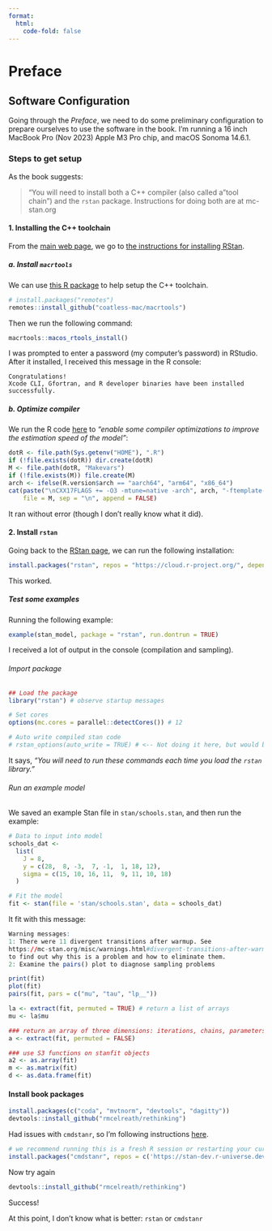 ```yaml
---
format:
  html:
    code-fold: false
---
```


# Preface {.unnumbered}

## Software Configuration 

Going through the _Preface_, we need to do some preliminary configuration to prepare ourselves to use the software in the book. I'm running a 16 inch MacBook Pro (Nov 2023) Apple M3 Pro chip, and macOS Sonoma 14.6.1.

### Steps to get setup

As the book suggests:

> "You will need to install both a C++ compiler (also called a "tool chain") and the `rstan` package. Instructions for doing both are at mc-stan.org

#### 1. Installing the C++ toolchain

From the [main web page](https://mc-stan.org/users/interfaces/), we go to [the instructions for installing RStan](https://github.com/stan-dev/rstan/wiki/RStan-Getting-Started).

##### a. Install `macrtools`

We can use [this R package](https://mac.thecoatlessprofessor.com/macrtools/index.html) to help setup the C++ toolchain.

```r
# install.packages("remotes")
remotes::install_github("coatless-mac/macrtools")
```

Then we run the following command:

```r
macrtools::macos_rtools_install()
```

I was prompted to enter a password (my computer's password) in RStudio. After it installed, I received this message in the R console:

```
Congratulations! 
Xcode CLI, Gfortran, and R developer binaries have been installed successfully.
```
##### b. Optimize compiler

We run the R code [here](https://github.com/stan-dev/rstan/wiki/Configuring-C---Toolchain-for-Mac) to _"enable some compiler optimizations to improve the estimation speed of the model"_:

```r
dotR <- file.path(Sys.getenv("HOME"), ".R")
if (!file.exists(dotR)) dir.create(dotR)
M <- file.path(dotR, "Makevars")
if (!file.exists(M)) file.create(M)
arch <- ifelse(R.version$arch == "aarch64", "arm64", "x86_64")
cat(paste("\nCXX17FLAGS += -O3 -mtune=native -arch", arch, "-ftemplate-depth-256"),
    file = M, sep = "\n", append = FALSE)
```

It ran without error (though I don't really know what it did).

#### 2. Install `rstan`

Going back to the [RStan page](https://github.com/stan-dev/rstan/wiki/RStan-Getting-Started), we can run the following installation:

```r
install.packages("rstan", repos = "https://cloud.r-project.org/", dependencies = TRUE)
```

This worked.

##### Test some examples

Running the following example:

```r
example(stan_model, package = "rstan", run.dontrun = TRUE)
```

I received a lot of output in the console (compilation and sampling).

###### Import package

```r
## Load the package
library("rstan") # observe startup messages

# Set cores
options(mc.cores = parallel::detectCores()) # 12

# Auto write compiled stan code
# rstan_options(auto_write = TRUE) # <-- Not doing it here, but would be useful
```

It says, _"You will need to run these commands each time you load the `rstan` library."_

###### Run an example model

We saved an example Stan file in `stan/schools.stan`, and then run the example:

```r
# Data to input into model
schools_dat <- 
  list(
    J = 8, 
    y = c(28,  8, -3,  7, -1,  1, 18, 12),
    sigma = c(15, 10, 16, 11,  9, 11, 10, 18)
  )

# Fit the model
fit <- stan(file = 'stan/schools.stan', data = schools_dat)
```

It fit with this message:

```r
Warning messages:
1: There were 11 divergent transitions after warmup. See
https://mc-stan.org/misc/warnings.html#divergent-transitions-after-warmup
to find out why this is a problem and how to eliminate them. 
2: Examine the pairs() plot to diagnose sampling problems
```

```r
print(fit)
plot(fit)
pairs(fit, pars = c("mu", "tau", "lp__"))

la <- extract(fit, permuted = TRUE) # return a list of arrays 
mu <- la$mu 

### return an array of three dimensions: iterations, chains, parameters 
a <- extract(fit, permuted = FALSE) 

### use S3 functions on stanfit objects
a2 <- as.array(fit)
m <- as.matrix(fit)
d <- as.data.frame(fit)
```

#### Install book packages

```r
install.packages(c("coda", "mvtnorm", "devtools", "dagitty"))
devtools::install_github("rmcelreath/rethinking")
```

Had issues with `cmdstanr`, so I'm following instructions [here](https://mc-stan.org/cmdstanr/articles/cmdstanr.html).

```r
# we recommend running this is a fresh R session or restarting your current session
install.packages("cmdstanr", repos = c('https://stan-dev.r-universe.dev', getOption("repos")))
```

Now try again

```r
devtools::install_github("rmcelreath/rethinking")
```

Success!

At this point, I don't know what is better: `rstan` or `cmdstanr`